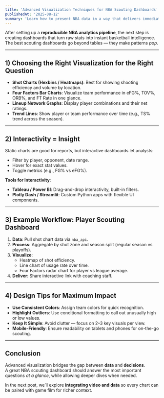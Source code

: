 ```yaml
---
title: 'Advanced Visualization Techniques for NBA Scouting Dashboards'
publishedAt: '2025-08-12'
summary: 'Learn how to present NBA data in a way that delivers immediate, actionable insights to coaches, scouts, and analysts.'
---
```


After setting up a **reproducible NBA analytics pipeline**, the next step is creating dashboards that turn raw stats into instant basketball intelligence.  
The best scouting dashboards go beyond tables — they make patterns *pop*.

---

## 1) Choosing the Right Visualization for the Right Question

- **Shot Charts (Hexbins / Heatmaps)**: Best for showing shooting efficiency and volume by location.
- **Four Factors Bar Charts**: Visualize team performance in eFG%, TOV%, ORB%, and FT Rate in one glance.
- **Lineup Network Graphs**: Display player combinations and their net ratings.
- **Trend Lines**: Show player or team performance over time (e.g., TS% trend across the season).

---

## 2) Interactivity = Insight

Static charts are good for reports, but interactive dashboards let analysts:
- Filter by player, opponent, date range.
- Hover for exact stat values.
- Toggle metrics (e.g., FG% vs eFG%).

**Tools for Interactivity**:
- **Tableau / Power BI**: Drag-and-drop interactivity, built-in filters.
- **Plotly Dash / Streamlit**: Custom Python apps with flexible UI components.

---

## 3) Example Workflow: Player Scouting Dashboard

1. **Data**: Pull shot chart data via `nba_api`.
2. **Process**: Aggregate by shot zone and season split (regular season vs playoffs).
3. **Visualize**:
   - Heatmap of shot efficiency.
   - Line chart of usage rate over time.
   - Four Factors radar chart for player vs league average.
4. **Deliver**: Share interactive link with coaching staff.

---

## 4) Design Tips for Maximum Impact

- **Use Consistent Colors**: Assign team colors for quick recognition.
- **Highlight Outliers**: Use conditional formatting to call out unusually high or low values.
- **Keep It Simple**: Avoid clutter — focus on 2–3 key visuals per view.
- **Mobile-Friendly**: Ensure readability on tablets and phones for on-the-go scouting.

---

## Conclusion

Advanced visualization bridges the gap between **data** and **decisions**.  
A great NBA scouting dashboard should answer the most important questions *at a glance*, while allowing deeper dives when needed.

In the next post, we’ll explore **integrating video and data** so every chart can be paired with game film for richer context.
